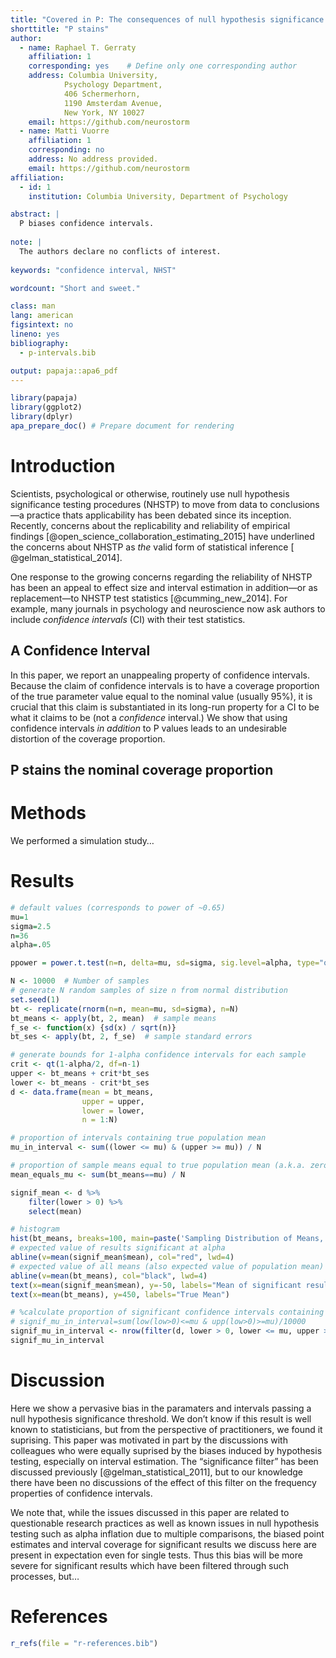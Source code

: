 ```yaml
---
title: "Covered in P: The consequences of null hypothesis significance testing on point and interval estimates"
shorttitle: "P stains"
author: 
  - name: Raphael T. Gerraty
    affiliation: 1
    corresponding: yes    # Define only one corresponding author
    address: Columbia University, 
            Psychology Department, 
            406 Schermerhorn, 
            1190 Amsterdam Avenue, 
            New York, NY 10027
    email: https://github.com/neurostorm
  - name: Matti Vuorre
    affiliation: 1
    corresponding: no
    address: No address provided.
    email: https://github.com/neurostorm
affiliation:
  - id: 1
    institution: Columbia University, Department of Psychology

abstract: |
  P biases confidence intervals. 
  
note: |  
  The authors declare no conflicts of interest.
  
keywords: "confidence interval, NHST"

wordcount: "Short and sweet."

class: man
lang: american
figsintext: no
lineno: yes
bibliography:
  - p-intervals.bib

output: papaja::apa6_pdf
---
```


```r
library(papaja)
library(ggplot2)
library(dplyr)
apa_prepare_doc() # Prepare document for rendering
```

# Introduction

<!--- This should be an introduction to NHSTP, its problems, and the subsequent suggestions that CIs will save our butts. --->

Scientists, psychological or otherwise, routinely use null hypothesis significance testing procedures (NHSTP) to move from data to conclusions---a practice thats applicability has been debated since its inception. Recently, concerns about the replicability and reliability of empirical findings [@open_science_collaboration_estimating_2015] have underlined the concerns about NHSTP as _the_ valid form of statistical inference [ @gelman_statistical_2014].

One response to the growing concerns regarding the reliability of NHSTP has been an appeal to effect size and interval estimation in addition---or as replacement---to NHSTP test statistics [@cumming_new_2014]. For example, many journals in psychology and neuroscience now ask authors to include _confidence intervals_ (CI) with their test statistics.

## A Confidence Interval

<!--- Here we briefly cite a dozen statistics textbooks misusing confidence intervals [and cite the band of bayesians work on this; http://bayesfactor.blogspot.co.uk/2015/12/confidence-intervals-what-they-are-and.html], and give the correct definition of a confidence interval. We should also point out that there's no confidence, in principle, in confidence intervals, and maybe note bayesian intervals? --->

In this paper, we report an unappealing property of confidence intervals. Because the claim of confidence intervals is to have a coverage proportion of the true parameter value equal to the nominal value (usually 95%), it is crucial that this claim is substantiated in its long-run property for a CI to be what it claims to be (not a _confidence_ interval.) We show that using confidence intervals _in addition_ to P values leads to an undesirable distortion of the coverage proportion.

## P stains the nominal coverage proportion

<!--- Here we describe the gist of the paper. --->

# Methods

We performed a simulation study...

# Results

```r
# default values (corresponds to power of ~0.65)
mu=1
sigma=2.5
n=36
alpha=.05

ppower = power.t.test(n=n, delta=mu, sd=sigma, sig.level=alpha, type="one.sample")

N <- 10000  # Number of samples
# generate N random samples of size n from normal distribution
set.seed(1)
bt <- replicate(rnorm(n=n, mean=mu, sd=sigma), n=N)
bt_means <- apply(bt, 2, mean)  # sample means
f_se <- function(x) {sd(x) / sqrt(n)}
bt_ses <- apply(bt, 2, f_se)  # sample standard errors

# generate bounds for 1-alpha confidence intervals for each sample
crit <- qt(1-alpha/2, df=n-1)
upper <- bt_means + crit*bt_ses
lower <- bt_means - crit*bt_ses
d <- data.frame(mean = bt_means,
                upper = upper,
                lower = lower,
                n = 1:N)

# proportion of intervals containing true population mean
mu_in_interval <- sum((lower <= mu) & (upper >= mu)) / N

# proportion of sample means equal to true population mean (a.k.a. zero)
mean_equals_mu <- sum(bt_means==mu) / N

signif_mean <- d %>%
    filter(lower > 0) %>%
    select(mean)

# histogram
hist(bt_means, breaks=100, main=paste('Sampling Distribution of Means, power =', round(ppower$power, 3)))
# expected value of results significant at alpha
abline(v=mean(signif_mean$mean), col="red", lwd=4)
# expected value of all means (also expected value of population mean)
abline(v=mean(bt_means), col="black", lwd=4)
text(x=mean(signif_mean$mean), y=-50, labels="Mean of significant results", col="red")
text(x=mean(bt_means), y=450, labels="True Mean")

# %calculate proportion of significant confidence intervals containing true population mean
# signif_mu_in_interval=sum(low(low>0)<=mu & upp(low>0)>=mu)/10000
signif_mu_in_interval <- nrow(filter(d, lower > 0, lower <= mu, upper >= mu)) / N
signif_mu_in_interval
```

# Discussion

Here we show a pervasive bias in the paramaters and intervals passing a null hypothesis significance threshold. We don't know if this result is well known to statisticians, but from the perspective of practitioners, we found it suprising. This paper was motivated in part by the discussions with colleagues who were equally suprised by the biases induced by hypothesis testing, especially on interval estimation. The "significance filter" has been discussed previously [@gelman_statistical_2011], but to our knowledge there have been no discussions of the effect of this filter on the frequency properties of confidence intervals. 

We note that, while the issues discussed in this paper are related to questionable research practices as well as known issues in null hypothesis testing such as alpha inflation due to multiple comparisons, the biased point estimates and interval coverage for significant results we discuss here are present in expectation even for single tests. Thus this bias will be more severe for significant results which have been filtered through such processes, but...

# References
```r
r_refs(file = "r-references.bib")
```

\setlength{\parindent}{-0.5in}
\setlength{\leftskip}{0.5in}
\setlength{\parskip}{8pt}
